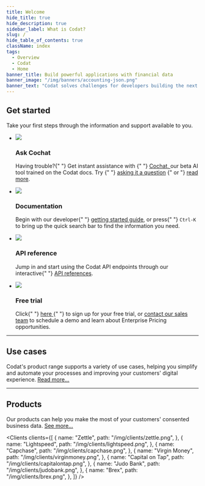 ```yaml
---
title: Welcome
hide_title: true
hide_description: true
sidebar_label: What is Codat?
slug: /
hide_table_of_contents: true
className: index
tags:
  - Overview
  - Codat
  - Home
banner_title: Build powerful applications with financial data
banner_image: "/img/banners/accounting-json.png"
banner_text: "Codat solves challenges for developers building the next generation of financial products for small businesses."
---
```


<head>
  <title>
    Codat_docs | Build powerful applications with financial data
  </title>
  <meta
    name="description"
    content="Codat makes accessing consented business data from your customers' banking, accounting, and commerce platforms easy. Build once to our API to aggregate data, underwrite credit risk, and automate accounting for your SMB customers."
  />
  <link rel="canonical" href="/" />
  <link rel="alternate" href="/" hreflang="x-default" />
  <link rel="alternate" href="/" hreflang="en" />
  <meta property="og:url" content="https://docs.codat.io/docs" />
</head>


<Welcome />

## Get started

Take your first steps through the information and support available to you.

<ul className="card-container">
  <li className="card dark hypercard">
    <div className="header">
      <img
        src="/img/cochat/logo-openai-mini.png"
        className="mini-icon"
      />
      <h3>Ask Cochat</h3>
    </div>
    <p>
      Having trouble?{" "}
      Get instant assistance with {" "}
      <a href="https://cochat.codat.io" target="_blank">
        Cochat,
      </a> our beta AI tool trained on the Codat docs. Try {" "}
      <a href="https://cochat.codat.io" target="_blank">asking it a question</a>
      {" or "}
      <a href="/cochat">read more</a>.
    </p>
  </li>
  <li className="card animation-pulse">
    <div className="header">
      <img
        src="/img/wp-icons/accounting-2.png"
        className="mini-icon"
      />
      <h3>Documentation</h3>
    </div>
    <p>
      Begin with our developer{" "}
      <a href="/get-started/first-steps">getting started guide</a>, or press{" "}
      <code>Ctrl-K</code> to bring up the quick search bar to find the information
      you need.
    </p>
  </li>
  <li className="card">
    <div className="header">
      <img
        src="/img/wp-icons/Stack.png"
        className="mini-icon"
      />
      <h3>API reference</h3>
    </div>
    <p>
      Jump in and start using the Codat API endpoints through our interactive{" "}
      <a href="/using-the-api/overview">API references</a>.
    </p>
  </li>
  <li className="card">
    <div className="header">
      <img
        src="/img/wp-icons/Coins.png"
        className="mini-icon"
      />
      <h3>Free trial</h3>
    </div>
    <p>
      Click{" "}
      <a href="https://signup.codat.io/" target="_blank">
        here
      </a>{" "}
      to sign up for your free trial, or <a href="https://www.codat.io/plans/#get-in-touch" target="_blank">contact our sales team</a> to schedule a
      demo and learn about Enterprise Pricing opportunities.
    </p>
  </li>
</ul>

<hr/>

## Use cases

Codat's product range supports a variety of use cases, helping you simplify and automate your processes and improving your customers' digital experience. [Read more...](/usecases/overview)

<Usecases mini={true}/>

<hr/>

## Products

Our products can help you make the most of your customers' consented business data. [See more...](/products/overview)

<Products mini={true} verbose={true}/>


<Clients
  clients={[
    {
        name: "Zettle",
        path: "/img/clients/zettle.png",
    },
    {
        name: "Lightspeed",
        path: "/img/clients/lightspeed.png",
    },
    {
        name: "Capchase",
        path: "/img/clients/capchase.png",
    },
    {
        name: "Virgin Money",
        path: "/img/clients/virginmoney.png",
    },
    {
        name: "Capital on Tap",
        path: "/img/clients/capitalontap.png",
    },
    {
        name: "Judo Bank",
        path: "/img/clients/judobank.png",
    },
    {
        name: "Brex",
        path: "/img/clients/brex.png",
    },
  ]}
/>
